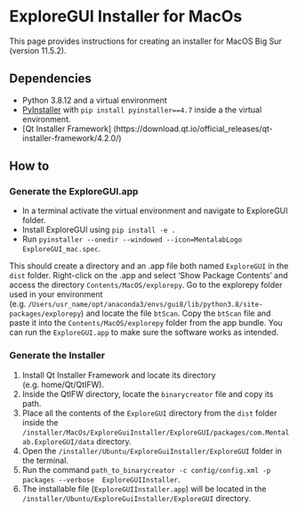 # ExploreGUI Installer for MacOs

This page provides instructions for creating an installer for MacOS Big Sur (version 11.5.2).

## Dependencies
- Python 3.8.12 and a virtual environment
- [PyInstaller](https://github.com/pyinstaller/pyinstaller) with `pip install pyinstaller==4.7` inside a the virtual environment.
- [Qt Installer Framework] (https://download.qt.io/official_releases/qt-installer-framework/4.2.0/)

## How to
### Generate the ExploreGUI.app
- In a terminal activate the virtual environment and navigate to ExploreGUI folder.
- Install ExploreGUI using `pip install -e .`
- Run `pyinstaller --onedir --windowed --icon=MentalabLogo ExploreGUI_mac.spec`.

This should create a directory and an .app file both named `ExploreGUI` in the `dist` folder.
Right-click on the .app and select 'Show Package Contents' and access the directory `Contents/MacOS/explorepy`.
Go to the explorepy folder used in your environment (e.g. `/Users/usr_name/opt/anaconda3/envs/gui8/lib/python3.8/site-packages/explorepy`) and locate the file `btScan`.
Copy the `btScan` file and paste it into the `Contents/MacOS/explorepy` folder from the app bundle.
You can run the `ExploreGUI.app` to make sure the software works as intended.

### Generate the Installer
1. Install Qt Installer Framework and locate its directory (e.g. home/Qt/QtIFW).
2. Inside the QtIFW directory, locate the `binarycreator` file and copy its path.
3. Place all the contents of the `ExploreGUI` directory from the `dist` folder inside the `/installer/MacOs/ExploreGuiInstaller/ExploreGUI/packages/com.Mentalab.ExploreGUI/data` directory.
4. Open the `/installer/Ubuntu/ExploreGuiInstaller/ExploreGUI` folder in the terminal.
5. Run the command  `path_to_binarycreator -c config/config.xml -p packages --verbose  ExploreGUIInstaller`.
6. The installable file (`ExploreGUIInstaller.app`) will be located in the `/installer/Ubuntu/ExploreGuiInstaller/ExploreGUI` directory.
